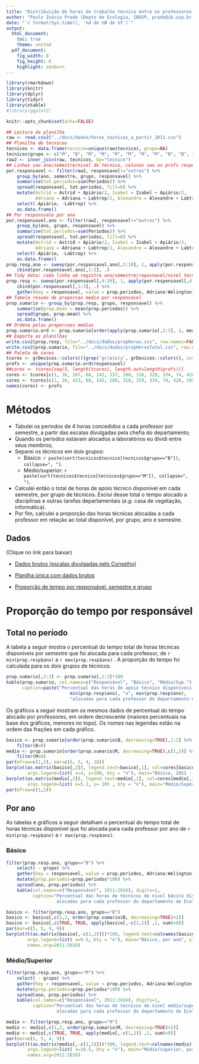 ```yaml
---
title: "Distribuição de horas de trabalho técnico entre os professores da Ecologia - IBUSP"
author: "Paulo Inácio Prado (Depto de Ecologia, IBUSP, prado@ib.usp.br)"
date: "`r format(Sys.time(), '%d de %B de %Y')`"
output:
  html_document:
    toc: true
    theme: united
  pdf_document:
    fig_width: 8
    fig_height: 6
    highlight: zenburn
---
```


<style type="text/css">
.table {

    width: 50%;

}
</style>

```r
library(rmarkdown)
library(knitr)
library(dplyr)
library(tidyr)
library(xtable)
#library(ggplot2)
```
```r
knitr::opts_chunk$set(echo=FALSE)
```

```r
## Leitura da planilha
raw <- read.csv2("../docs/dados/horas_tecnicas_a_partir_2011.csv")
## Planilha de tecnicos
tecnicos <- data.frame(tecnico=unique(raw$tecnico), grupo=NA)
tecnicos$grupo <- c("M", "B", "M", "M", "M", "M", "M", "M", "B", "B", "M", "B", "M")
raw2 <- inner_join(raw, tecnicos, by="tecnico")
## Linhas sao ano/semestre/nivel do técnico, colunas sao os profs responsaveis
por.responsavel <- filter(raw2, responsavel!="outros") %>%
    group_by(ano, semestre, grupo, responsavel) %>%
    summarise(tot.periodos=sum(Periodos)) %>%
    spread(responsavel, tot.periodos, fill=0) %>%
    mutate(Astrid = Astrid + Apiário/2, Isabel = Isabel + Apiário/2,
           Adriana = Adriana + Labtrop/2, Alexandre = Alexandre + Labtrop/2) %>%
    select(-Apiário, -Labtrop) %>%
    as.data.frame()
## Por responsvale por ano
por.responsavel.ano <- filter(raw2, responsavel!="outros") %>%
    group_by(ano, grupo, responsavel) %>%
    summarise(tot.periodos=sum(Periodos)) %>%
    spread(responsavel, tot.periodos, fill=0) %>%
    mutate(Astrid = Astrid + Apiário/2, Isabel = Isabel + Apiário/2,
           Adriana = Adriana + Labtrop/2, Alexandre = Alexandre + Labtrop/2) %>%
    select(-Apiário, -Labtrop) %>%
    as.data.frame()
prop.resp.ano <- sweep(por.responsavel.ano[,3:19], 1, apply(por.responsavel.ano[,3:19], 1, sum), "/") %>%
    cbind(por.responsavel.ano[,1:2], .)
## Tidy data: cada linha um registro ano/semestre/reposnavel/nivel tecnico/proporcao do tempo
prop.resp <- sweep(por.responsavel[,4:20], 1, apply(por.responsavel[,4:20], 1, sum), "/") %>%
    cbind(por.responsavel[,1:3], .) %>%
    gather(key = responsavel, value = prop.periodos, Adriana:Welington)
## Tabela resumo de proporcao media por responsavel
prop.sumario <- group_by(prop.resp, grupo, responsavel) %>%
    summarise(prop.mean = mean(prop.periodos)) %>%
    spread(grupo, prop.mean) %>%
    as.data.frame()
## Ordena pelas proporcoes medias
prop.sumario.ord <- prop.sumario[order(apply(prop.sumario[,2:3], 1, mean, weights = ), decreasing=TRUE),]
## Exporta as planilhas
write.csv2(prop.resp, file="../docs/dados/propHoras.csv", row.names=FALSE)
write.csv2(prop.sumario, file="../docs/dados/propHorasTotal.csv", row.names=FALSE)
## Paleta de cores
tcores <- grDevices::colors()[grep('gr(a|e)y', grDevices::colors(), invert = T)]
profs <- unique(prop.sumario.ord$responsavel)
##cores <- tcores[seq(5, length(tcores), length.out=length(profs))]
cores <- tcores[c(1, 26, 107, 68, 142, 237, 280, 318, 329, 334, 74, 428, 295, 296, 323, 190, 400)]
cores <- tcores[c(1, 26, 433, 68, 142, 280, 318, 329, 334, 74, 428, 295, 354, 73, 82, 98, 80)]
names(cores) <- profs
```

# Métodos

* Tabulei os períodos de 4 horas concedidos a cada professor por semestre, 
a partir das escalas divulgadas pela chefia do departamento;
* Quando os períodos estavam alocados a laboratórios eu dividi entre seus membros;
* Separei os técnicos em dois grupos:
	* Básico: `r paste(sort(tecnicos$tecnico[tecnicos$grupo=="B"]), collapse=", ")`.
	* Médio/superior: `r paste(sort(tecnicos$tecnico[tecnicos$grupo=="M"]), collapse=", ")`.
* Calculei então o total de horas de apoio técnico disponível em cada semestre, por grupo de técnicos. 
Excluí desse total o tempo alocado a disciplinas e outras tarefas departamentais (*e.g.* casa de vegetação, informática).
* Por fim, calculei a proporção das horas técnicas alocadas a cada professor em relação ao total disponível, 
por grupo, ano e semestre.

## Dados

(Clique no link para baixar)

* [Dados brutos (escalas divulgadas pelo Conselho)](dados/escalas_tecnicos_originais.zip)

* [Planilha única com dados brutos](dados/horas_tecnicas_a_partir_2011.csv)

* [Proporção de tempo  por responsável, semestre e grupo](dados/propHoras.csv)


# Proporção do tempo por responsável

## Total no período

A tabela a seguir mostra o percentual do tempo total de horas técnicas disponíveis por semestre que foi
alocada para cada professor, de `r min(prop.resp$ano)` a `r max(prop.resp$ano)` . 
A proporção do tempo foi calculada para os dois grupos de técnicos.

```r
prop.sumario[,2:3] <- prop.sumario[,2:3]*100
kable(prop.sumario, col.names=c("Responsável", "Básico", "Médio/Sup."), digits=1,
      caption=paste("Percentual das horas de apoio técnico disponíveis entre",
                        min(prop.resp$ano), "a", max(prop.resp$ano),
                        "alocadas para cada professor do departamento de Ecologia do IB - USP"))
```

 
Os gráficos a seguir mostram os mesmos dados de percentual do tempo alocado por professores,
em ordem decrescente (maiores percentuais na base dos gráficos, menores no topo).
Os nomes nas legendas estão na ordem das frações em cada gráfico.

```r
basico <- prop.sumario[order(prop.sumario$B, decreasing=TRUE),1:2] %>%
    filter(B>0)
medio <- prop.sumario[order(prop.sumario$M, decreasing=TRUE),c(1,3)] %>%
    filter(M>0)
par(mfrow=c(1,2), mar=c(5, 5, 4, 10))
barplot(as.matrix(basico[,2]), legend.text=basico[,1], col=cores[basico[,1]],
        args.legend=list( x=4, y=100, bty = "n"), main="Básico, 2011 - 2016", ylab= "% do tempo técnico disponível")
barplot(as.matrix(medio[,2]), legend.text=medio[,1], col=cores[medio[,1]],
        args.legend=list( x=5.2, y= 105 , bty = "n"), main="Médio/Superior, 2011 - 2016", ylab= "")
par(mfrow=c(1,1))
```

## Por ano

As tabelas e gráficos  a seguir detalham o percentual do tempo total de horas técnicas disponível que foi
alocada para cada professor por ano de `r min(prop.resp$ano)` a `r max(prop.resp$ano)`. 

### Básico

```r
filter(prop.resp.ano, grupo=="B") %>%
    select( - grupo) %>%
    gather(key = responsavel, value = prop.periodos, Adriana:Welington) %>%
    mutate(prop.periodos=prop.periodos*100) %>%
    spread(ano, prop.periodos) %>%
    kable(col.names=c("Responsável", 2011:2016), digits=1,
          caption="Percentual das horas de técnicos de nível básico disponíveis a cada ano
                   alocadas para cada professor do departamento de Ecologia do IB - USP")
```


```r
basico <- filter(prop.resp.ano, grupo=="B")
basico <- basico[,c(1,2, order(prop.sumario$B, decreasing=TRUE)+2)]
basico <- basico[,c(TRUE, TRUE, apply(basico[,-c(1,2)] ,2, sum)>0)]
par(mar=c(5, 5, 4, 9))
barplot(t(as.matrix(basico[,-c(1,2)]))*100, legend.text=colnames(basico)[-c(1,2)], col=cores[colnames(basico)[-(1:2)]],
        args.legend=list( x=9.5, bty = "n"), main="Básico, por ano", ylab= "% do tempo no ano",
        names.arg=2011:2016)
```


### Médio/Superior

```r
filter(prop.resp.ano, grupo=="M") %>%
    select( - grupo) %>%
    gather(key = responsavel, value = prop.periodos, Adriana:Welington) %>%
    mutate(prop.periodos=prop.periodos*100) %>%
    spread(ano, prop.periodos) %>%
    kable(col.names=c("Responsável", 2011:2016), digits=1,
          caption="Percentual das horas de técnicos de nível médio/superior disponíveis a cada ano
                   alocadas para cada professor do departamento de Ecologia do IB - USP")

```

```r
medio <- filter(prop.resp.ano, grupo=="M")
medio <- medio[,c(1,2, order(prop.sumario$M, decreasing=TRUE)+2)]
medio <- medio[,c(TRUE, TRUE, apply(medio[,-c(1,2)] ,2, sum)>0)]
par(mar=c(5, 5, 4, 9))
barplot(t(as.matrix(medio[,-c(1,2)]))*100, legend.text=colnames(medio)[-c(1,2)], col=cores[colnames(medio)[-(1:2)]],
        args.legend=list( x=10.5, bty = "n"), main="Médio/superior, por ano", ylab= "% do tempo no ano",
        names.arg=2011:2016)

```

